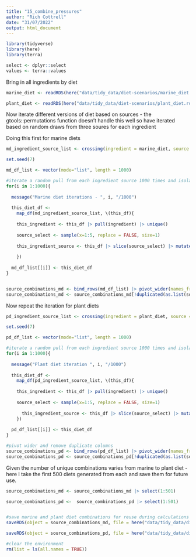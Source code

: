 ```yaml
---
title: "15_combine_pressures"
author: "Rich Cottrell"
date: "31/07/2022"
output: html_document
---
```



```r
library(tidyverse)
library(here)
library(terra)

select <- dplyr::select
values <- terra::values

```


Bring in all ingredients by diet

```r
marine_diet <- readRDS(here("data/tidy_data/diet-scenarios/marine_diet.rds")) |> filter(prop>0) |> pull(ingredients)

plant_diet <- readRDS(here("data/tidy_data/diet-scenarios/plant_diet.rds")) |> filter(prop>0) |>  pull(ingredients)


```

Now iterate different versions of diet based on sources - the gtools::permutations function doesn't handle this well so have iterated based on random draws from three soures for each ingredient

Doing this first for marine diets

```r
md_ingredient_source_list <- crossing(ingredient = marine_diet, source = 1:5) |> group_by(ingredient) |> group_split()

set.seed(7)

md_df_list <- vector(mode="list", length = 1000)

#iterate a random pull from each ingredient source 1000 times and isolate non duplicates
for(i in 1:1000){
  
  message("Marine diet iterations - ", i, "/1000")
  
  this_diet_df <- 
    map_df(md_ingredient_source_list, \(this_df){
      
    this_ingredient <- this_df |> pull(ingredient) |> unique()
      
    source_select <- sample(x=1:5, replace = FALSE, size=1)
      
    this_ingredient_source <- this_df |> slice(source_select) |> mutate(rep = i)
    
    })
    
  md_df_list[[i]] <- this_diet_df
}


source_combinations_md <- bind_rows(md_df_list) |> pivot_wider(names_from = rep, values_from = source)
source_combinations_md <- source_combinations_md[!duplicated(as.list(source_combinations_md))]


```

Now repeat the iteration for plant diets
```r
pd_ingredient_source_list <- crossing(ingredient = plant_diet, source = 1:5) |> group_split(ingredient)

set.seed(7)

pd_df_list <- vector(mode="list", length = 1000)

#iterate a random pull from each ingredient source 1000 times and isolate non duplicates
for(i in 1:1000){
  
  message("Plant diet iteration ", i, "/1000")
  
  this_diet_df <- 
    map_df(pd_ingredient_source_list, \(this_df){
      
    this_ingredient <- this_df |> pull(ingredient) |> unique()
      
    source_select <- sample(x=1:5, replace = FALSE, size=1)
      
      this_ingredient_source <- this_df |> slice(source_select) |> mutate(rep = i)
    })
    
  pd_df_list[[i]] <- this_diet_df
}

#pivot wider and remove duplicate columns
source_combinations_pd <- bind_rows(pd_df_list) |> pivot_wider(names_from = rep, values_from = source)
source_combinations_pd <- source_combinations_pd[!duplicated(as.list(source_combinations_pd))]


```

Given the number of unique combinations varies from marine to plant diet - here I take the first 500 diets generated from each and save them for future use.

```r
source_combinations_md <- source_combinations_md |> select(1:501)

source_combinations_pd <-  source_combinations_pd |> select(1:501)


#save marine and plant diet combinations for reuse during calculations
saveRDS(object = source_combinations_md, file = here("data/tidy_data/diets/ingredient_source_combinations_marine_diet.rds"))

saveRDS(object = source_combinations_pd, file = here("data/tidy_data/diets/ingredient_source_combinations_plant_diet.rds"))
```


```r
#clear the environment
rm(list = ls(all.names = TRUE))

```

